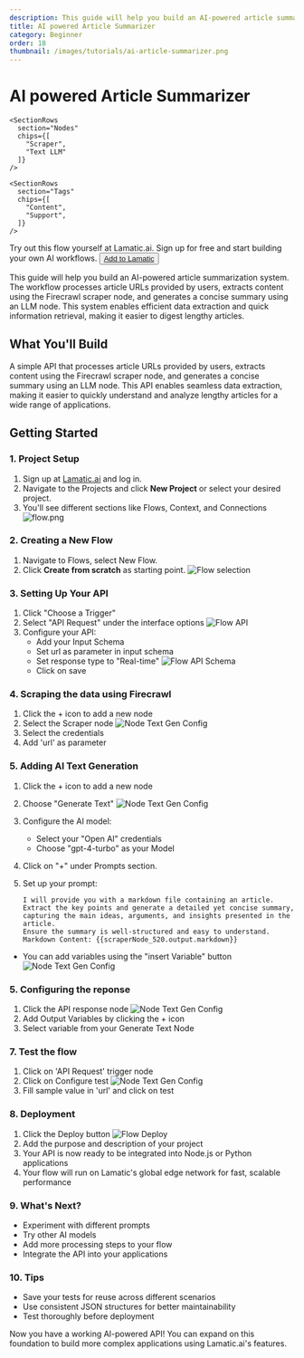 ```yaml
---
description: This guide will help you build an AI-powered article summarization system. The workflow takes an article URL as input, uses a Firecrawl scraper node to extract the content, and passes the data to an LLM node to generate a concise summary. This automation enables quick and efficient information retrieval, making it easier to digest lengthy articles.
title: AI powered Article Summarizer
category: Beginner
order: 18
thumbnail: /images/tutorials/ai-article-summarizer.png
---
```



# AI powered Article Summarizer

<div className="grid md:grid-cols-1 gap-2 mb-8">
  <div className="">
    <SectionRows 
      section="Difficulty Level" 
      chips={["Beginner"]} 
    />
    
    <SectionRows 
      section="Nodes" 
      chips={[
        "Scraper", 
        "Text LLM"
      ]} 
    />
    
    <SectionRows 
      section="Tags" 
      chips={[
        "Content",
        "Support",
      ]} 
    />
  </div>
</div>

<div className="mt-4 mb-4">
  <Callout>
  Try out this flow yourself at Lamatic.ai. Sign up for free and start building your own AI workflows.
  <Button variant="destructive" className="mt-3" href="https://studio.lamatic.ai/_?templateSlug=article-summariser" size="sm" asChild>
    <a href="https://studio.lamatic.ai/_?templateSlug=article-summariser" target="_blank">Add to Lamatic</a>
  </Button>
</Callout>
</div>


This guide will help you build an AI-powered article summarization system. The workflow processes article URLs provided by users, extracts content using the Firecrawl scraper node, and generates a concise summary using an LLM node. This system enables efficient data extraction and quick information retrieval, making it easier to digest lengthy articles.

## What You'll Build

A simple API that processes article URLs provided by users, extracts content using the Firecrawl scraper node, and generates a concise summary using an LLM node. This API enables seamless data extraction, making it easier to quickly understand and analyze lengthy articles for a wide range of applications.

## Getting Started

### 1. Project Setup

1. Sign up at [Lamatic.ai](https://lamatic.ai/) and log in.
1. Navigate to the Projects and click **New Project** or select your desired project.
1. You'll see different sections like Flows, Context, and Connections
   ![flow.png](./img/ai-review-responder/flow.png)

### 2. Creating a New Flow

1. Navigate to Flows, select New Flow.
2. Click **Create from scratch** as starting point.
   ![Flow selection](./img/ai-review-responder/flow-start.png)

### 3. Setting Up Your API

1. Click "Choose a Trigger"
2. Select "API Request" under the interface options
   ![Flow API](./img/ai-review-responder/flow-step2.png)
3. Configure your API:
   - Add your Input Schema
   - Set url as parameter in input schema
   - Set response type to "Real-time"
     ![Flow API Schema](./img/ai-article-summarizer/api-schema.png)
   - Click on save

### 4. Scraping the data using Firecrawl

1. Click the + icon to add a new node
2. Select the Scraper node
   ![Node Text Gen Config](./img/ai-article-summarizer/scraper-node.png)
3. Select the credentials
4. Add 'url' as parameter

### 5. Adding AI Text Generation

1. Click the + icon to add a new node
2. Choose "Generate Text"
   ![Node Text Gen Config](./img/ai-article-summarizer/text-llm.png)
3. Configure the AI model:
   - Select your "Open AI" credentials
   - Choose "gpt-4-turbo" as your Model
4. Click on "+" under Prompts section.
5. Set up your prompt:

   ```
   I will provide you with a markdown file containing an article.
   Extract the key points and generate a detailed yet concise summary, capturing the main ideas, arguments, and insights presented in the article.
   Ensure the summary is well-structured and easy to understand.
   Markdown Content: {{scraperNode_520.output.markdown}}

   ```

- You can add variables using the "insert Variable" button
  ![Node Text Gen Config](./img/ai-article-summarizer/text-llm-node-1.png)

### 5. Configuring the reponse

1. Click the API response node
   ![Node Text Gen Config](./img/ai-article-summarizer/api-response-node.png)
2. Add Output Variables by clicking the + icon
3. Select variable from your Generate Text Node

### 7. Test the flow

1. Click on 'API Request' trigger node
2. Click on Configure test
   ![Node Text Gen Config](./img/ai-article-summarizer/testing.png)
3. Fill sample value in 'url' and click on test

### 8. Deployment

1. Click the Deploy button
   ![Flow Deploy](./img/ai-review-responder/deploy.png)
2. Add the purpose and description of your project
3. Your API is now ready to be integrated into Node.js or Python applications
4. Your flow will run on Lamatic's global edge network for fast, scalable performance

### 9. What's Next?

- Experiment with different prompts
- Try other AI models
- Add more processing steps to your flow
- Integrate the API into your applications

### 10. Tips

- Save your tests for reuse across different scenarios
- Use consistent JSON structures for better maintainability
- Test thoroughly before deployment

Now you have a working AI-powered API! You can expand on this foundation to build more complex applications using Lamatic.ai's features.

